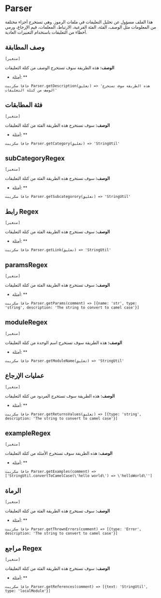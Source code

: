 # Parser

هذا الملف مسؤول عن تحليل التعليقات في ملفات الرموز.
  وهي تستخرج أجزاء مختلفة من المعلومات مثل
  الوصف، الفئة، الفئة الفرعية، الارتباط، المعلمات، قيم الإرجاع،
  ورمي أخطاء من التعليقات باستخدام التعبيرات العادية.



## وصف المطابقة 
`[متغير]`
 
**الوصف:**
هذه الطريقة سوف تستخرج الوصف من كتلة التعليقات
      

* أمثلة: **

```جافا سكريبت
Parser.getDescription(تعليق) => 'هذه الطريقة سوف تستخرج الوصف من كتلة التعليقات'
```



## فئة المطابقات 
`[متغير]`
 
**الوصف:**
سوف تستخرج هذه الطريقة الفئة من كتلة التعليقات
      

* أمثلة: **

```جافا سكريبت
Parser.getCategory(تعليق) => 'StringUtil'
```



## subCategoryRegex 
`[متغير]`
 
**الوصف:**
سوف تستخرج هذه الطريقة الفئة من كتلة التعليقات
      

* أمثلة: **

```جافا سكريبت
Parser.getSubcategorory(تعليق) => 'StringUtil'
```



## رابط Regex 
`[متغير]`
 
**الوصف:**
سوف تستخرج هذه الطريقة الفئة من كتلة التعليقات
      

* أمثلة: **

```جافا سكريبت
Parser.getLink(تعليق) => 'StringUtil'
```



## paramsRegex 
`[متغير]`
 
**الوصف:**
سوف تستخرج هذه الطريقة الفئة من كتلة التعليقات
      

* أمثلة: **

```جافا سكريبت
Parser.getParams(comment) => [{name: 'str', type: 'string', description: 'The string to convert to camel case'}]
```



## moduleRegex 
`[متغير]`
 
**الوصف:**
هذه الطريقة سوف تستخرج اسم الوحدة من كتلة التعليقات
      

* أمثلة: **

```جافا سكريبت
Parser.getModuleName(تعليق) => 'StringUtil'
```



## عمليات الإرجاع 
`[متغير]`
 
**الوصف:**
هذه الطريقة سوف تستخرج المردود من كتلة التعليقات
      

* أمثلة: **

```جافا سكريبت
Parser.getReturnsValues(تعليق) => [{type: 'string', description: 'The string to convert to camel case'}]
```



## exampleRegex 
`[متغير]`
 
**الوصف:**
هذه الطريقة سوف تستخرج الأمثلة من كتلة التعليقات
      

* أمثلة: **

```جافا سكريبت
Parser.getExamples(comment) => ['StringUtil.convertToCamelCase(\'hello world\') => \'helloWorld\'']
```



## الرماة 
`[متغير]`
 
**الوصف:**
سوف تستخرج هذه الطريقة الفئة من كتلة التعليقات
      

* أمثلة: **

```جافا سكريبت
Parser.getThrownErrors(comment) => [{type: 'Error', description: 'The string to convert to camel case'}]
```



## مراجع Regex 
`[متغير]`
 
**الوصف:**
سوف تستخرج هذه الطريقة الفئة من كتلة التعليقات
      

* أمثلة: **

```جافا سكريبت
Parser.getReferences(comment) => [{text: 'StringUtil', type: 'localModule'}]
```

